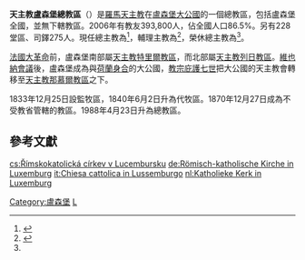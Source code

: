 {{Refimprove|time=2019-08-31T16:30:38+00:00}}
{{Infobox Roman Catholic diocese
|name = 盧森堡
|jurisdiction = 總教區
|latin = Archidioecesis Luxemburgensi
|image = Luxembourg BW 2016-09-15 14-36-51.jpg
|caption = 盧森堡聖母院總座堂
|location = [[盧森堡|盧森堡]]
|territory = 
|population = 393,800
|rite = 拉丁禮
|主保 = 
|province = 
|established = 1833年
|cathedral = [[盧森堡聖母院總座堂|盧森堡聖母院總座堂]]
|副主教座堂 =
|leadership = 總主教
|website = http://www.cathol.lu/
|pope= {{incumbent pope}}
|archbishop = {{link-en|若望-高德·霍勒利希|Jean-Claude Hollerich}}
|coadjutor archbishop =
|auxiliary = {{link-lb|良·瓦熱納爾|Leo Wagener}}
|emeritus = {{link-en|威田南·弗朗克|Fernand Franck}}（榮休總主教）
}}

'''天主教盧森堡總教區'''（{{lang-la|Archidioecesis Luxemburgensi}}）是[[羅馬天主教|羅馬天主教]]在[[盧森堡大公國|盧森堡大公國]]的一個總教區，包括盧森堡全國，並無下轄教區。2006年有教友393,800人，佔全國人口86.5%。另有228堂區、司鐸275人。現任總主教為{{link-en|若望-高德·霍勒利希|Jean-Claude Hollerich}}<ref name="Vatican20110712">{{cite press release |title=RINUNCE E NOMINE, 12.07.2011 |url=https://press.vatican.va/content/salastampa/it/bollettino/pubblico/2011/07/12/0433/01086.html |publisher=Sala Stampa della Santa Sede |accessdate=2019-08-31 |archiveurl=https://web.archive.org/web/20190831162114/https://press.vatican.va/content/salastampa/it/bollettino/pubblico/2011/07/12/0433/01086.html |archivedate=2019-08-31 |language=it |date=2011-07-12 |dead-url=no }}</ref>，輔理主教為{{link-lb|良·瓦熱納爾|Leo Wagener}}<ref>{{cite press release |title=Resignations and Appointments, 24.07.2019 |url=https://press.vatican.va/content/salastampa/en/bollettino/pubblico/2019/07/24/190724a.html |publisher=Holy See Press Office |accessdate=2019-08-31 |archiveurl=https://web.archive.org/web/20190831154143/https://press.vatican.va/content/salastampa/en/bollettino/pubblico/2019/07/24/190724a.html |archivedate=2019-08-31 |language=en |date=2019-07-24 |dead-url=no }}</ref>，榮休總主教為{{link-en|威田南·弗朗克|Fernand Franck}}<ref name="Vatican20110712" />。

[[法國大革命|法國大革命]]前，盧森堡南部屬[[天主教特里爾教區|天主教特里爾教區]]，而北部屬[[天主教列日教區|天主教列日教區]]。[[維也納會議|維也納會議]]後，盧森堡成為與[[荷蘭|荷蘭]][[身合|身合]]的大公國，[[教宗庇護七世|教宗庇護七世]]把大公國的天主教會轉移至[[天主教那慕爾教區|天主教那慕爾教區]]之下。

1833年12月25日設監牧區，1840年6月2日升為代牧區。1870年12月27日成為不受教省管轄的教區。1988年4月23日升為總教區。

== 參考文獻 ==
{{reflist}}

{{Authority control}}
[[Category:盧森堡|Category:盧森堡]]
[[Category:歐洲天主教教區|L]]

[[cs:Římskokatolická_církev_v_Lucembursku|cs:Římskokatolická církev v Lucembursku]]
[[de:Römisch-katholische_Kirche_in_Luxemburg|de:Römisch-katholische Kirche in Luxemburg]]
[[it:Chiesa_cattolica_in_Lussemburgo|it:Chiesa cattolica in Lussemburgo]]
[[nl:Katholieke_Kerk_in_Luxemburg|nl:Katholieke Kerk in Luxemburg]]